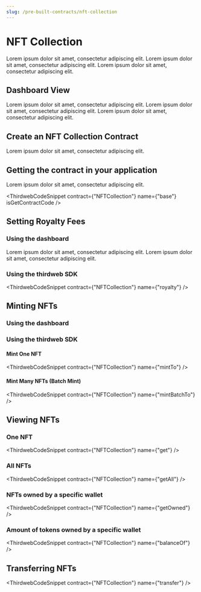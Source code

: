 ```yaml
---
slug: /pre-built-contracts/nft-collection
---
```



# NFT Collection

Lorem ipsum dolor sit amet, consectetur adipiscing elit.
Lorem ipsum dolor sit amet, consectetur adipiscing elit.
Lorem ipsum dolor sit amet, consectetur adipiscing elit.

## Dashboard View

Lorem ipsum dolor sit amet, consectetur adipiscing elit.
Lorem ipsum dolor sit amet, consectetur adipiscing elit.
Lorem ipsum dolor sit amet, consectetur adipiscing elit.

## Create an NFT Collection Contract

Lorem ipsum dolor sit amet, consectetur adipiscing elit.

## Getting the contract in your application

Lorem ipsum dolor sit amet, consectetur adipiscing elit.

<ThirdwebCodeSnippet
  contract={"NFTCollection"}
  name={"base"}
  isGetContractCode
/>

## Setting Royalty Fees

### Using the dashboard

Lorem ipsum dolor sit amet, consectetur adipiscing elit. Lorem ipsum dolor sit amet, consectetur adipiscing elit.

### Using the thirdweb SDK

<ThirdwebCodeSnippet contract={"NFTCollection"} name={"royalty"} />

## Minting NFTs

### Using the dashboard

### Using the thirdweb SDK

#### Mint One NFT

<ThirdwebCodeSnippet contract={"NFTCollection"} name={"mintTo"} />

#### Mint Many NFTs (Batch Mint)

<ThirdwebCodeSnippet contract={"NFTCollection"} name={"mintBatchTo"} />

## Viewing NFTs

### One NFT

<ThirdwebCodeSnippet contract={"NFTCollection"} name={"get"} />

### All NFTs

<ThirdwebCodeSnippet contract={"NFTCollection"} name={"getAll"} />

### NFTs owned by a specific wallet

<ThirdwebCodeSnippet contract={"NFTCollection"} name={"getOwned"} />

### Amount of tokens owned by a specific wallet

<ThirdwebCodeSnippet contract={"NFTCollection"} name={"balanceOf"} />

## Transferring NFTs

<ThirdwebCodeSnippet contract={"NFTCollection"} name={"transfer"} />

